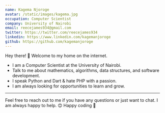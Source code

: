 ```yaml
---
name: Kagema Njoroge
avatar: /static/images/kagema.jpg
occupation: Computer Scientist
company: University of Nairobi
email: reecejames934@gmail.com
twitter: https://twitter.com/reecejames934
linkedin: https://www.linkedin.com/kagemanjoroge
github: https://github.com/kagemanjoroge
---
```

Hey there! 👋 Welcome to my home on the internet.
- I am a Computer Scientist at the University of Nairobi. 
- Talk to me about mathematics, algorithms, data structures, and software development.
- I speak Python and Dart & hate PHP with a passion.
- I am always looking for opportunities to learn and grow. 
---
Feel free to reach out to me if you have any questions or just want to chat. 
I am always happy to help. 😊 Happy coding 🚀



